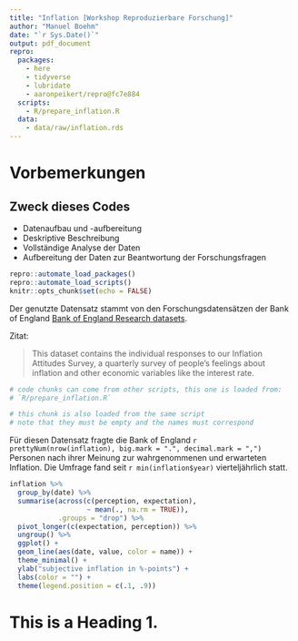 ```yaml
---
title: "Inflation [Workshop Reproduzierbare Forschung]"
author: "Manuel Boehm"
date: "`r Sys.Date()`"
output: pdf_document
repro:
  packages:
    - here
    - tidyverse
    - lubridate
    - aaronpeikert/repro@fc7e884
  scripts:
    - R/prepare_inflation.R
  data:
    - data/raw/inflation.rds
---
```


# Vorbemerkungen

## **Zweck dieses Codes**

-   Datenaufbau und -aufbereitung
-   Deskriptive Beschreibung
-   Vollständige Analyse der Daten
-   Aufbereitung der Daten zur Beantwortung der Forschungsfragen

```r
repro::automate_load_packages()
repro::automate_load_scripts()
knitr::opts_chunk$set(echo = FALSE)
```

Der genutzte Datensatz stammt von den Forschungsdatensätzen der Bank of England [Bank of England Research datasets](https://www.bankofengland.co.uk/statistics/research-datasets).

Zitat:

> This dataset contains the individual responses to our Inflation Attitudes Survey, a quarterly survey of people's feelings about inflation and other economic variables like the interest rate.

```r
# code chunks can come from other scripts, this one is loaded from:
# `R/prepare_inflation.R`
```

```r
# this chunk is also loaded from the same script
# note that they must be empty and the names must correspond
```

Für diesen Datensatz fragte die Bank of England `r prettyNum(nrow(inflation), big.mark = ".", decimal.mark = ",")` Personen nach ihrer Meinung zur wahrgenommenen und erwarteten Inflation. Die Umfrage fand seit `r min(inflation$year)` vierteljährlich statt.

```r
inflation %>% 
  group_by(date) %>% 
  summarise(across(c(perception, expectation),
                   ~ mean(., na.rm = TRUE)),
            .groups = "drop") %>% 
  pivot_longer(c(expectation, perception)) %>% 
  ungroup() %>% 
  ggplot() +
  geom_line(aes(date, value, color = name)) +
  theme_minimal() +
  ylab("subjective inflation in %-points") +
  labs(color = "") +
  theme(legend.position = c(.1, .9)) 

```

# This is a Heading 1.

```r


```
